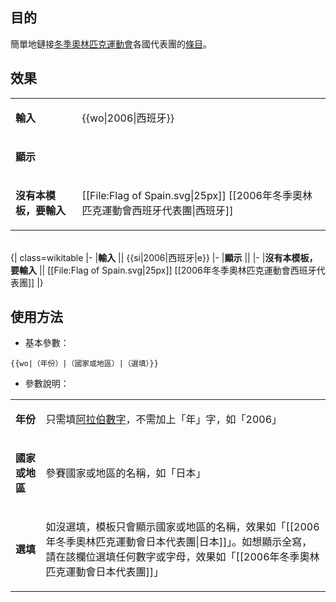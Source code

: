 <noinclude>{{template doc page viewed directly}}</noinclude>
==目的==
簡單地鏈接[[冬季奧林匹克運動會]]各國代表團的[[條目]]。

==效果==
{| class=wikitable
|-
|'''輸入''' || <nowiki>{{wo|2006|西班牙}}</nowiki>
|-
|'''顯示''' || {{wo|2006|西班牙}}
|-
|'''沒有本模板，要輸入''' || <nowiki>[[File:Flag of Spain.svg|25px]] [[2006年冬季奧林匹克運動會西班牙代表團|西班牙]]</nowiki>
|}
<br>
{| class=wikitable
|-
|'''輸入''' || <nowiki>{{si|2006|西班牙|e}}</nowiki>
|-
|'''顯示''' || {{wo|2006|西班牙|e}}
|-
|'''沒有本模板，要輸入''' || <nowiki>[[File:Flag of Spain.svg|25px]] [[2006年冬季奧林匹克運動會西班牙代表團]]</nowiki>
|}

==使用方法==
*基本參數：
<pre>
{{wo|（年份）|（國家或地區）|（選填）}}
</pre>

*參數說明：
{| class=wikitable
|-
| '''年份''' || 只需填[[阿拉伯數字]]，不需加上「年」字，如「2006」
|-
| '''國家或地區''' || 參賽國家或地區的名稱，如「日本」
|-
| '''選填''' || 如沒選填，模板只會顯示國家或地區的名稱，效果如「<nowiki>[[2006年冬季奧林匹克運動會日本代表團|日本]]</nowiki>」。如想顯示全寫，請在該欄位選填任何數字或字母，效果如「<nowiki>[[2006年冬季奧林匹克運動會日本代表團]]</nowiki>」
|}

<includeonly>
<!-- 本行下加入模板的分類 -->

<!-- 本行下加入模板的跨語言鏈接 -->

</includeonly>
